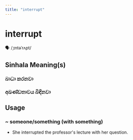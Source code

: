 ```yaml
---
title: "interrupt"
---
```


# interrupt

🗣️ /ˌɪntəˈrʌpt/

## Sinhala Meaning(s)

### බාධා කරනවා
### අඛණ්ඩතාවය බිඳිනවා

## Usage

### ~ someone/something (with something)

- She interrupted the professor's lecture with her question.

